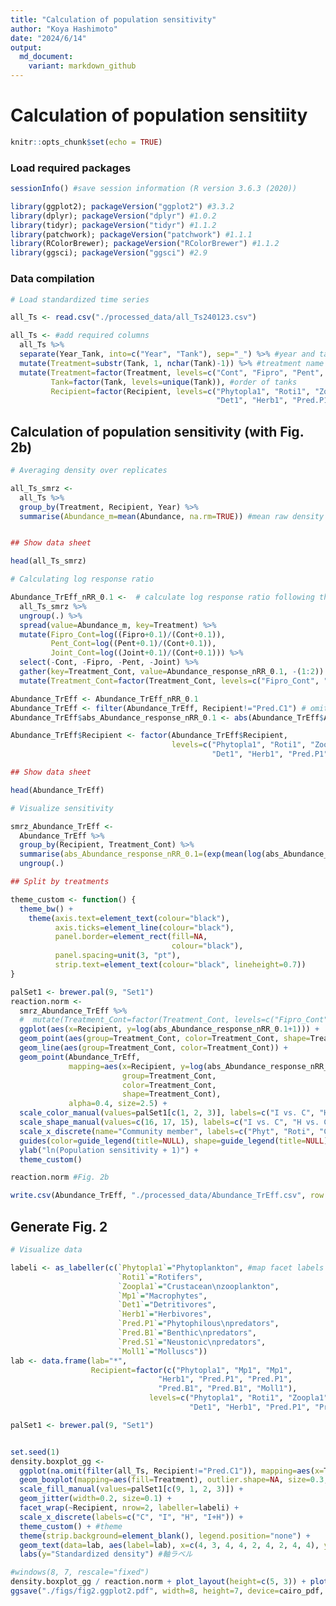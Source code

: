 ```yaml
---
title: "Calculation of population sensitivity"
author: "Koya Hashimoto"
date: "2024/6/14"
output:
  md_document:
    variant: markdown_github
---
```


# Calculation of population sensitiity

```r
knitr::opts_chunk$set(echo = TRUE)
```

### Load required packages
  
```r
sessionInfo() #save session information (R version 3.6.3 (2020))

library(ggplot2); packageVersion("ggplot2") #3.3.2
library(dplyr); packageVersion("dplyr") #1.0.2
library(tidyr); packageVersion("tidyr") #1.1.2
library(patchwork); packageVersion("patchwork") #1.1.1
library(RColorBrewer); packageVersion("RColorBrewer") #1.1.2
library(ggsci); packageVersion("ggsci") #2.9
```

### Data compilation

```r

# Load standardized time series

all_Ts <- read.csv("./processed_data/all_Ts240123.csv") 

all_Ts <- #add required columns
  all_Ts %>%
  separate(Year_Tank, into=c("Year", "Tank"), sep="_") %>% #year and tank
  mutate(Treatment=substr(Tank, 1, nchar(Tank)-1)) %>% #treatment name
  mutate(Treatment=factor(Treatment, levels=c("Cont", "Fipro", "Pent", "Joint")), #order of treatments
         Tank=factor(Tank, levels=unique(Tank)), #order of tanks
         Recipient=factor(Recipient, levels=c("Phytopla1", "Roti1", "Zoopla1", "Mp1", 
                                              "Det1", "Herb1", "Pred.P1", "Pred.B1", "Pred.S1", "Moll1"))) #order of recipient populations
```

## Calculation of population sensitivity (with Fig. 2b)

```r

# Averaging density over replicates

all_Ts_smrz <- 
  all_Ts %>%
  group_by(Treatment, Recipient, Year) %>%
  summarise(Abundance_m=mean(Abundance, na.rm=TRUE)) #mean raw density


## Show data sheet

head(all_Ts_smrz)

# Calculating log response ratio

Abundance_TrEff_nRR_0.1 <-  # calculate log response ratio following the method from Mratinson and Raupp 2013
  all_Ts_smrz %>%
  ungroup(.) %>%
  spread(value=Abundance_m, key=Treatment) %>%
  mutate(Fipro_Cont=log((Fipro+0.1)/(Cont+0.1)), 
         Pent_Cont=log((Pent+0.1)/(Cont+0.1)),
         Joint_Cont=log((Joint+0.1)/(Cont+0.1))) %>%
  select(-Cont, -Fipro, -Pent, -Joint) %>%
  gather(key=Treatment_Cont, value=Abundance_response_nRR_0.1, -(1:2)) %>%
  mutate(Treatment_Cont=factor(Treatment_Cont, levels=c("Fipro_Cont", "Pent_Cont", "Joint_Cont")))

Abundance_TrEff <- Abundance_TrEff_nRR_0.1
Abundance_TrEff <- filter(Abundance_TrEff, Recipient!="Pred.C1") # omit nektonic predators
Abundance_TrEff$abs_Abundance_response_nRR_0.1 <- abs(Abundance_TrEff$Abundance_response_nRR_0.1) #Absolute values

Abundance_TrEff$Recipient <- factor(Abundance_TrEff$Recipient, 
                                    levels=c("Phytopla1", "Roti1", "Zoopla1", "Mp1", 
                                             "Det1", "Herb1", "Pred.P1", "Pred.B1", "Pred.S1", "Moll1"))

## Show data sheet

head(Abundance_TrEff)

# Visualize sensitivity

smrz_Abundance_TrEff <- 
  Abundance_TrEff %>%
  group_by(Recipient, Treatment_Cont) %>%
  summarise(abs_Abundance_response_nRR_0.1=(exp(mean(log(abs_Abundance_response_nRR_0.1+1)))-1)) %>% #calculating geometric mean
  ungroup(.)

## Split by treatments

theme_custom <- function() {
  theme_bw() + 
    theme(axis.text=element_text(colour="black"), 
          axis.ticks=element_line(colour="black"),
          panel.border=element_rect(fill=NA, 
                                    colour="black"), 
          panel.spacing=unit(3, "pt"),
          strip.text=element_text(colour="black", lineheight=0.7))
}

palSet1 <- brewer.pal(9, "Set1")
reaction.norm <-
  smrz_Abundance_TrEff %>%
  #  mutate(Treatment_Cont=factor(Treatment_Cont, levels=c("Fipro_Cont", "Joint_Cont", "Pent_Cont"))) %>%
  ggplot(aes(x=Recipient, y=log(abs_Abundance_response_nRR_0.1+1))) +
  geom_point(aes(group=Treatment_Cont, color=Treatment_Cont, shape=Treatment_Cont), size=4) +
  geom_line(aes(group=Treatment_Cont, color=Treatment_Cont)) +
  geom_point(Abundance_TrEff, 
             mapping=aes(x=Recipient, y=log(abs_Abundance_response_nRR_0.1+1), 
                         group=Treatment_Cont, 
                         color=Treatment_Cont, 
                         shape=Treatment_Cont), 
             alpha=0.4, size=2.5) +
  scale_color_manual(values=palSet1[c(1, 2, 3)], labels=c("I vs. C", "H vs. C", "I+H vs. C")) + 
  scale_shape_manual(values=c(16, 17, 15), labels=c("I vs. C", "H vs. C", "I+H vs. C")) + 
  scale_x_discrete(name="Community member", labels=c("Phyt", "Roti", "C.zoop", "Macr", "Detr", "Herb", "P.pred", "B.pred", "N.pred", "Moll")) + 
  guides(color=guide_legend(title=NULL), shape=guide_legend(title=NULL)) +
  ylab("ln(Population sensitivity + 1)") + 
  theme_custom()

reaction.norm #Fig. 2b

write.csv(Abundance_TrEff, "./processed_data/Abundance_TrEff.csv", row.names=FALSE) # export sensitivity data
```

## Generate Fig. 2

```r
# Visualize data

labeli <- as_labeller(c(`Phytopla1`="Phytoplankton", #map facet labels
                        `Roti1`="Rotifers",
                        `Zoopla1`="Crustacean\nzooplankton",
                        `Mp1`="Macrophytes",
                        `Det1`="Detritivores",
                        `Herb1`="Herbivores",
                        `Pred.P1`="Phytophilous\npredators",
                        `Pred.B1`="Benthic\npredators",
                        `Pred.S1`="Neustonic\npredators",
                        `Moll1`="Molluscs"))
lab <- data.frame(lab="*", 
                  Recipient=factor(c("Phytopla1", "Mp1", "Mp1", 
                                 "Herb1", "Pred.P1", "Pred.P1", 
                                 "Pred.B1", "Pred.B1", "Moll1"), 
                               levels=c("Phytopla1", "Roti1", "Zoopla1", "Mp1", 
                                        "Det1", "Herb1", "Pred.P1", "Pred.B1", "Pred.S1", "Moll1")))

palSet1 <- brewer.pal(9, "Set1")


set.seed(1)
density.boxplot_gg <- 
  ggplot(na.omit(filter(all_Ts, Recipient!="Pred.C1")), mapping=aes(x=Treatment, y=scAbundance)) +
  geom_boxplot(mapping=aes(fill=Treatment), outlier.shape=NA, size=0.3, colour="black") + 
  scale_fill_manual(values=palSet1[c(9, 1, 2, 3)]) + 
  geom_jitter(width=0.2, size=0.1) + 
  facet_wrap(~Recipient, nrow=2, labeller=labeli) + 
  scale_x_discrete(labels=c("C", "I", "H", "I+H")) +
  theme_custom() + #theme
  theme(strip.background=element_blank(), legend.position="none") +
  geom_text(data=lab, aes(label=lab), x=c(4, 3, 4, 4, 2, 4, 2, 4, 4), y=2.5, size=10) +
  labs(y="Standardized density") #軸ラベル
```

```r
#windows(8, 7, rescale="fixed")
density.boxplot_gg / reaction.norm + plot_layout(height=c(5, 3)) + plot_annotation(tag_levels="a") & theme(plot.tag=element_text(face="bold"))
ggsave("./figs/fig2.ggplot2.pdf", width=8, height=7, device=cairo_pdf, unit="in")
```